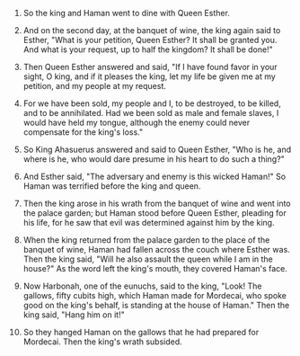 
1. So the king and Haman went to dine with Queen Esther.

2. And on the second day, at the banquet of wine, the king again said to Esther, "What is your petition, Queen Esther? It shall be granted you. And what is your request, up to half the kingdom? It shall be done!"

3. Then Queen Esther answered and said, "If I have found favor in your sight, O king, and if it pleases the king, let my life be given me at my petition, and my people at my request.

4. For we have been sold, my people and I, to be destroyed, to be killed, and to be annihilated. Had we been sold as male and female slaves, I would have held my tongue, although the enemy could never compensate for the king's loss."

5. So King Ahasuerus answered and said to Queen Esther, "Who is he, and where is he, who would dare presume in his heart to do such a thing?"

6. And Esther said, "The adversary and enemy is this wicked Haman!" So Haman was terrified before the king and queen.

7. Then the king arose in his wrath from the banquet of wine and went into the palace garden; but Haman stood before Queen Esther, pleading for his life, for he saw that evil was determined against him by the king.

8. When the king returned from the palace garden to the place of the banquet of wine, Haman had fallen across the couch where Esther was. Then the king said, "Will he also assault the queen while I am in the house?" As the word left the king's mouth, they covered Haman's face.

9. Now Harbonah, one of the eunuchs, said to the king, "Look! The gallows, fifty cubits high, which Haman made for Mordecai, who spoke good on the king's behalf, is standing at the house of Haman." Then the king said, "Hang him on it!"

10. So they hanged Haman on the gallows that he had prepared for Mordecai. Then the king's wrath subsided.


